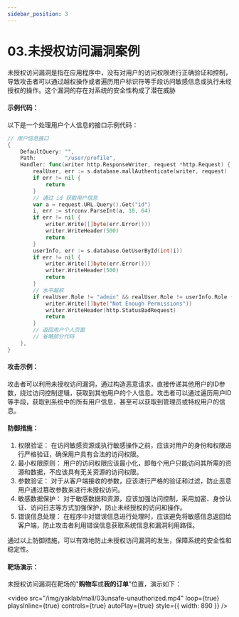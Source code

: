 ```yaml
---
sidebar_position: 3
---
```


# 03.未授权访问漏洞案例

未授权访问漏洞是指在应用程序中，没有对用户的访问权限进行正确验证和控制，导致攻击者可以通过越权操作或者遍历用户标识符等手段访问敏感信息或执行未经授权的操作。这个漏洞的存在对系统的安全性构成了潜在威胁

#### 示例代码：

以下是一个处理用户个人信息的接口示例代码：

```Go
// 用户信息接口
{
    DefaultQuery: "",
    Path:         "/user/profile",
    Handler: func(writer http.ResponseWriter, request *http.Request) {
        realUser, err := s.database.mallAuthenticate(writer, request)
        if err != nil {
            return
        }
        // 通过 id 获取用户信息
        var a = request.URL.Query().Get("id")
        i, err := strconv.ParseInt(a, 10, 64)
        if err != nil {
            writer.Write([]byte(err.Error()))
            writer.WriteHeader(500)
            return
        }
        userInfo, err := s.database.GetUserById(int(i))
        if err != nil {
            writer.Write([]byte(err.Error()))
            writer.WriteHeader(500)
            return
        }
        // 水平越权
        if realUser.Role != "admin" && realUser.Role != userInfo.Role {
            writer.Write([]byte("Not Enough Permissions"))
            writer.WriteHeader(http.StatusBadRequest)
            return
        }
        // 返回用户个人页面
        // 省略部分代码
    },
}
```

#### 攻击示例：

攻击者可以利用未授权访问漏洞，通过构造恶意请求，直接传递其他用户的ID参数，绕过访问控制逻辑，获取到其他用户的个人信息。攻击者可以通过遍历用户ID等手段，获取到系统中的所有用户信息，甚至可以获取到管理员或特权用户的信息。

#### 防御措施：

1. 权限验证： 在访问敏感资源或执行敏感操作之前，应该对用户的身份和权限进行严格验证，确保用户具有合法的访问权限。
2. 最小权限原则： 用户的访问权限应该最小化，即每个用户只能访问其所需的资源和数据，不应该具有无关资源的访问权限。
3. 参数验证： 对于从客户端接收的参数，应该进行严格的验证和过滤，防止恶意用户通过篡改参数来进行未授权访问。
4. 敏感数据保护： 对于敏感数据和资源，应该加强访问控制，采用加密、身份认证、访问日志等方式加强保护，防止未经授权的访问和操作。
5. 错误信息处理： 在程序中对错误信息进行处理时，应该避免将敏感信息返回给客户端，防止攻击者利用错误信息获取系统信息和漏洞利用路径。

通过以上防御措施，可以有效地防止未授权访问漏洞的发生，保障系统的安全性和稳定性。

#### 靶场演示：

未授权访问漏洞在靶场的"**购物车**或**我的订单**"位置，演示如下：

<video
  src="/img/yaklab/mall/03unsafe-unauthorized.mp4"
  loop={true}
  playsInline={true}
  controls={true}
  autoPlay={true}
  style={{ width: 890 }}
/>